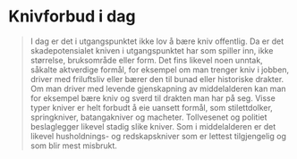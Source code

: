 
# Knivforbud i dag 

<Blockquote
    quote='«I Norge blir de fleste drept med kniv.»'
    footer='Verdens Gang 30.12.2023' />
    

I dag er det i utgangspunktet ikke lov å bære kniv offentlig. Da er det skadepotensialet kniven i utgangspunktet har som spiller inn, ikke størrelse, bruksområde eller form. Det fins likevel noen unntak, såkalte aktverdige formål, for eksempel om man trenger kniv i jobben, driver med friluftsliv eller bærer den til bunad eller historiske drakter. Om man driver med levende gjenskapning av middelalderen kan man for eksempel bære kniv og sverd til drakten man har på seg. Visse typer kniver er helt forbudt å eie uansett formål, som stilettdolker, springkniver, batangakniver og macheter. Tollvesenet og politiet beslaglegger likevel stadig slike kniver. Som i middelalderen er det likevel husholdnings- og redskapskniver som er lettest tilgjengelig og som blir mest misbrukt.
